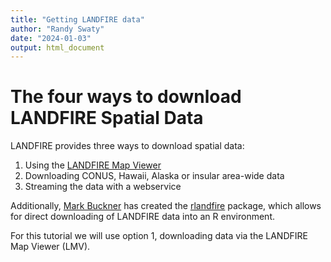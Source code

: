 ```yaml
---
title: "Getting LANDFIRE data"
author: "Randy Swaty"
date: "2024-01-03"
output: html_document
---
```



# The four ways to download LANDFIRE Spatial Data

LANDFIRE provides three ways to download spatial data:

1. Using the [LANDFIRE Map Viewer](https://www.landfire.gov/viewer/)
2. Downloading CONUS, Hawaii, Alaska or insular area-wide data
3. Streaming the data with a webservice

Additionally, [Mark Buckner](https://markabuckner.com/) has created the [rlandfire](https://github.com/bcknr/rlandfire) package, which allows for direct downloading of LANDFIRE data into an R environment.

For this tutorial we will use option 1, downloading data via the LANDFIRE Map Viewer (LMV).